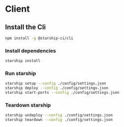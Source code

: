 # Client

## Install the Cli

```sh
npm install -g @starship-ci/cli
```

### Install dependencies
```sh
starship install
```

### Run starship

```sh
starship setup --config ./config/settings.json
starship deploy --config ./config/settings.json
starship start-ports --config ./config/settings.json
```

### Teardown starship

```sh
starship undeploy --config ./config/settings.json
starship teardown --config ./config/settings.json
```


